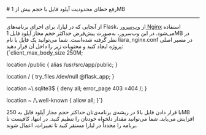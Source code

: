 
<Layout>
# رفع خطای محدودیت آپلود فایل با حجم بیش از 1MB
<hr className="mb-2" />
از آنجایی که در لیارا، برای اجرای برنامه‌های Flask، از <a href="../how-tos/customize-nginx" className="blue-link">وب‌سرور Nginx</a> استفاده می‌شود.
در این وب‌سرور، به‌صورت پیش‌فرض حداکثر حجم مجاز آپلود فایل <Important>1MB</Important> در نظر گرفته شده‌است. شما می‌توانید یک فایل با نام <Important>liara_nginx.conf</Important> در مسیر اصلی پروژه ایجاد کنید و محتویات زیر را داخل آن قرار دهید: 

<div className="h-2" />
<div dir='ltr'>
    <Highlight className="python">
      {`client_max_body_size 250M;

location /public {
  alias /usr/src/app/public;
}

location / {
  try_files /dev/null @flask_app;
}

location ~\\.sqlite3$ {
  deny all;
  error_page 403 =404 /;
}

location ~ /\\.well-known {
  allow all;
}`}
    </Highlight>
</div>
<div className="h-2" />
با قرار دادن فایل بالا در ریشه‌ی برنامه‌ی‌تان حداکثر حجم مجاز آپلود فایل به 250MB افزایش می‌یابد. شما می‌توانید مقدار دلخواه خودتان را تنظیم کنید. در انتها، کافیست تا برنامه را مجدداً در لیارا مستقر کنید تا تغییرات، اعمال شوند.


</Layout>